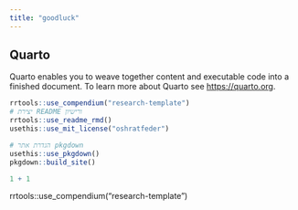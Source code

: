 ```yaml
---
title: "goodluck"
---
```


## Quarto

Quarto enables you to weave together content and executable code into a finished document. To learn more about Quarto see <https://quarto.org>.

```r
rrtools::use_compendium("research-template")
# יצירת README ורישיון
rrtools::use_readme_rmd()
usethis::use_mit_license("oshratfeder")

# הגדרת אתר pkgdown
usethis::use_pkgdown()
pkgdown::build_site()

1 + 1
```

rrtools::use_compendium("research-template")
